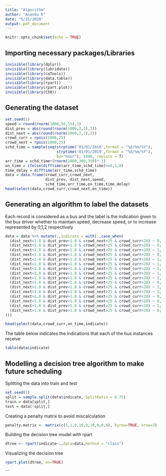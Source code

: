 ```yaml
---
title: "Algorithm"
author: "Anandu R"
date: "5/31/2020"
output: pdf_document
---
```


```r
knitr::opts_chunk$set(echo = TRUE)
```

## Importing necessary packages/Libraries 

```r
invisible(library(dplyr))
invisible(library(lubridate))
invisible(library(caTools))
invisible(library(data.table))
invisible(library(rpart))
invisible(library(rpart.plot))
invisible(library(C50))
```


## Generating the dataset 

```r
set.seed(1)
speed = round(rnorm(1000,50,15),2)
dist_prev = abs(round(rnorm(1000,2,1),2))
dist_next = abs(round(rnorm(1000,2,1),2))
crowd_curr = rpois(1000,25)
crowd_next = rpois(1000,25)
schd_time = sample(seq(strptime('01/01/2018',format = "%d/%m/%Y"),
                       strptime('01/01/2019',format = "%d/%m/%Y"),
                       by="hour"), 1000, replace = T)
arr_time = schd_time+(rnorm(1000,300,350)*-1)
on_time = ifelse(difftime(arr_time,schd_time)<=0,1,0)
time_delay = difftime(arr_time,schd_time)
data = data.frame(crowd_curr,crowd_next,
                  dist_prev, dist_next,speed,
                  schd_time,arr_time,on_time,time_delay)
head(select(data,crowd_curr,crowd_next,on_time))
```


## Generating an algorithm to label the datasets 

Each record is considered as a bus and the label is the indication given to the bus driver whether to maintain speed, decrease speed, or to increase represented by 0,1,2 respectively 

```r
data = data %>% mutate(.,indicate = with(.,case_when(
  (dist_next<1.8 & dist_prev<1.8 & crowd_next<25 & crowd_curr<28) ~ 0,
  (dist_next<1.8 & dist_prev<1.8 & crowd_next<25 & crowd_curr>28) ~ 0,
  (dist_next<1.8 & dist_prev<1.8 & crowd_next>25 & crowd_curr<28) ~ 2,
  (dist_next<1.8 & dist_prev<1.8 & crowd_next>25 & crowd_curr>28) ~ 0,
  (dist_next<1.8 & dist_prev>1.8 & crowd_next<25 & crowd_curr<28) ~ 1,
  (dist_next<1.8 & dist_prev>1.8 & crowd_next<25 & crowd_curr>28) ~ 1,
  (dist_next<1.8 & dist_prev>1.8 & crowd_next>25 & crowd_curr<28) ~ 2,
  (dist_next<1.8 & dist_prev>1.8 & crowd_next>25 & crowd_curr>28) ~ 1,
  (dist_next>1.8 & dist_prev<1.8 & crowd_next<25 & crowd_curr<28) ~ 2,
  (dist_next>1.8 & dist_prev<1.8 & crowd_next<25 & crowd_curr>28) ~ 0,
  (dist_next>1.8 & dist_prev<1.8 & crowd_next>25 & crowd_curr<28) ~ 2,
  (dist_next>1.8 & dist_prev<1.8 & crowd_next>25 & crowd_curr>28) ~ 2,
  (dist_next>1.8 & dist_prev>1.8 & crowd_next<25 & crowd_curr<28) ~ 0,
  (dist_next>1.8 & dist_prev>1.8 & crowd_next<25 & crowd_curr>28) ~ 0,
  (dist_next>1.8 & dist_prev>1.8 & crowd_next>25 & crowd_curr<28) ~ 2,
  (dist_next>1.8 & dist_prev>1.8 & crowd_next>25 & crowd_curr>28) ~ 0,
)))

head(select(data,crowd_curr,on_time,indicate))
```

The table below indicates the indications that each of the bus instances receive 

```r
table(data$indicate)
```


## Modelling a decision tree algorithm to make future scheduling 

Splitting the data into train and test 

```r
set.seed(1)
split = sample.split(data$indicate, SplitRatio = 0.75)
train = data[split,]
test = data[!split,]
```


Creating a penalty matrix to avoid miscalculation 

```r
penalty.matrix <- matrix(c(1,1,0,10,0,10,0,0,0), byrow=TRUE, nrow=3)
```

Building the decision tree model with rpart 

```r
dtree <- rpart(indicate~.,data=data,method = "class")
```

Visualizing the decision tree 

```r
rpart.plot(dtree, nn=TRUE)
```
```

